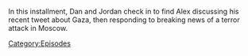 {{DEFAULTSORT:
    #_EPISODE_0912:March 22, 2024
}}{{Episode
    | title           = March 22, 2024
    | caption         = Listen to this episode on [https://knowledgefight.libsyn.com/912-march-22-2024 Libsyn]
    | episodeNumber   = 912
    | length          = 01:45:18
    | airDate         = March 25, 2024
    | coverageDate    = March 22, 2024
    | previousEpisode = [[911: March 19, 2024]]
}}

{{Stub}}

In this installment, Dan and Jordan check in to find Alex discussing his recent tweet about Gaza, then responding to breaking news of a terror attack in Moscow.

[[Category:Episodes]]
